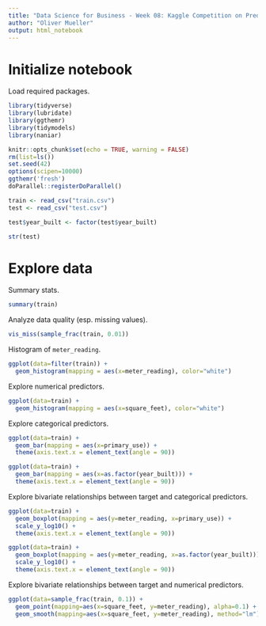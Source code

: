 ```yaml
---
title: "Data Science for Business - Week 08: Kaggle Competition on Prediction of Elecricity Consumption"
author: "Oliver Mueller"
output: html_notebook
---
```


# Initialize notebook

Load required packages.

```r
library(tidyverse)
library(lubridate)
library(ggthemr)
library(tidymodels)
library(naniar)

knitr::opts_chunk$set(echo = TRUE, warning = FALSE)
rm(list=ls())
set.seed(42)
options(scipen=10000)
ggthemr('fresh')
doParallel::registerDoParallel()

train <- read_csv("train.csv")
test <- read_csv("test.csv")
```

```r
test$year_built <- factor(test$year_built)

str(test)

```

# Explore data

Summary stats.

```r
summary(train)

```

Analyze data quality (esp. missing values).

```r
vis_miss(sample_frac(train, 0.01))

```

Histogram of `meter_reading`.

```r
ggplot(data=filter(train)) +
  geom_histogram(mapping = aes(x=meter_reading), color="white")

```

Explore numerical predictors.

```r
ggplot(data=train) +
  geom_histogram(mapping = aes(x=square_feet), color="white")

```

Explore categorical predictors.

```r
ggplot(data=train) +
  geom_bar(mapping = aes(x=primary_use)) + 
  theme(axis.text.x = element_text(angle = 90))

```

```r
ggplot(data=train) +
  geom_bar(mapping = aes(x=as.factor(year_built))) + 
  theme(axis.text.x = element_text(angle = 90))

```

Explore bivariate relationships between target and categorical predictors.

```r
ggplot(data=train) +
  geom_boxplot(mapping = aes(y=meter_reading, x=primary_use)) +
  scale_y_log10() + 
  theme(axis.text.x = element_text(angle = 90))

```


```r
ggplot(data=train) +
  geom_boxplot(mapping = aes(y=meter_reading, x=as.factor(year_built))) +
  scale_y_log10() + 
  theme(axis.text.x = element_text(angle = 90))

```

Explore bivariate relationships between target and numerical predictors.

```r
ggplot(data=sample_frac(train, 0.1)) +
  geom_point(mapping=aes(x=square_feet, y=meter_reading), alpha=0.1) +
  geom_smooth(mapping=aes(x=square_feet, y=meter_reading), method="lm")

```
